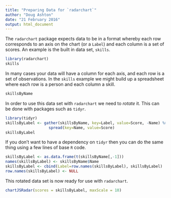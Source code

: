 ```yaml
---
title: "Preparing Data for `radarchart`"
author: "Doug Ashton"
date: "21 February 2016"
output: html_document
---
```


The `radarchart` package expects data to be in a format whereby each row corresponds to an axis on the chart (or a `Label`) and each column is a set of scores. An example is the built in data set, `skills`.

```r
library(radarchart)
skills
```

In many cases your data will have a column for each axis, and each row is a set of observations. In the `skills` example we might build up a spreadsheet where each row is a person and each column a skill.

```r
skillsByName
```

In order to use this data set with `radarchart` we need to *rotate* it. This can be done with packages such as `tidyr`.

```r
library(tidyr)
skillsByLabel <- gather(skillsByName, key=Label, value=Score, -Name) %>%
                   spread(key=Name, value=Score)
skillsByLabel
```

If you don't want to have a dependency on `tidyr` then you can do the same thing using a few lines of base `R` code.

```r
skillsByLabel <- as.data.frame(t(skillsByName[,-1]))
names(skillsByLabel) <- skillsByName$Name
skillsByLabel <- cbind(Label=row.names(skillsByLabel), skillsByLabel)
row.names(skillsByLabel) <- NULL
```

This rotated data set is now ready for use with `radarchart`.

```r
chartJSRadar(scores = skillsByLabel, maxScale = 10)
```
